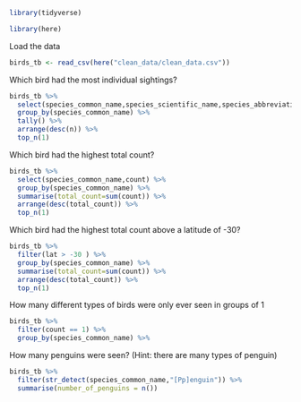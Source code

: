 ```r
library(tidyverse)

library(here) 

```
Load the data 
```r
birds_tb <- read_csv(here("clean_data/clean_data.csv"))
```



Which bird had the most individual sightings?


```r
birds_tb %>% 
  select(species_common_name,species_scientific_name,species_abbreviation) %>% 
  group_by(species_common_name) %>% 
  tally() %>% 
  arrange(desc(n)) %>%
  top_n(1)
```

Which bird had the highest total count?

```r
birds_tb %>%
  select(species_common_name,count) %>% 
  group_by(species_common_name) %>% 
  summarise(total_count=sum(count)) %>% 
  arrange(desc(total_count)) %>% 
  top_n(1)
```
Which bird had the highest total count above a latitude of -30?

```r
birds_tb %>% 
  filter(lat > -30 ) %>%
  group_by(species_common_name) %>% 
  summarise(total_count=sum(count)) %>% 
  arrange(desc(total_count)) %>% 
  top_n(1)

```
How many different types of birds were only ever seen in groups of 1
```r
birds_tb %>% 
  filter(count == 1) %>% 
  group_by(species_common_name) %>% 


```
How many penguins were seen? (Hint: there are many types of penguin)
```r
birds_tb %>% 
  filter(str_detect(species_common_name,"[Pp]enguin")) %>% 
  summarise(number_of_penguins = n())
```








